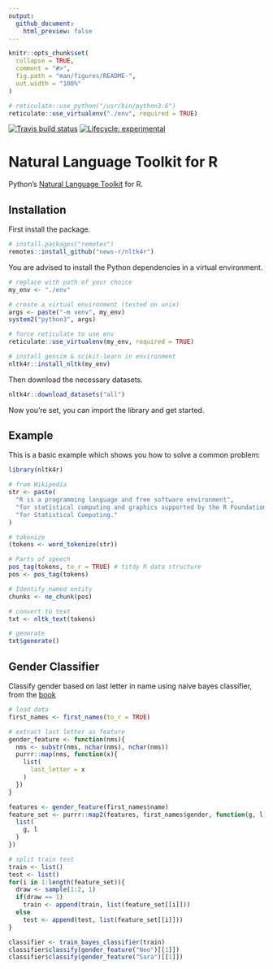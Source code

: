 ```yaml
---
output: 
  github_document:
    html_preview: false
---
```


<!-- README.md is generated from README.Rmd. Please edit that file -->

```r
knitr::opts_chunk$set(
  collapse = TRUE,
  comment = "#>",
  fig.path = "man/figures/README-",
  out.width = "100%"
)

# reticulate::use_python("/usr/bin/python3.6")
reticulate::use_virtualenv("./env", required = TRUE)
```

<!-- badges: start -->
[![Travis build status](https://travis-ci.org/news-r/nltk4r.svg?branch=master)](https://travis-ci.org/news-r/nltk4r)
[![Lifecycle: experimental](https://img.shields.io/badge/lifecycle-experimental-orange.svg)](https://www.tidyverse.org/lifecycle/#experimental)
<!-- badges: end -->

# Natural Language Toolkit for R

Python's [Natural Language Toolkit](https://www.nltk.org/) for R.

## Installation

First install the package.

``` r
# install.packages("remotes")
remotes::install_github("news-r/nltk4r")
```

You are advised to install the Python dependencies in a virtual environment.

``` r
# replace with path of your choice
my_env <- "./env"

# create a virtual environment (tested on unix)
args <- paste("-m venv", my_env)
system2("python3", args) 

# force reticulate to use env
reticulate::use_virtualenv(my_env, required = TRUE)

# install gensim & scikit-learn in environment
nltk4r::install_nltk(my_env) 
```

Then download the necessary datasets.

``` r
nltk4r::download_datasets("all")
```

Now you're set, you can import the library and get started.

## Example

This is a basic example which shows you how to solve a common problem:

```r
library(nltk4r)

# from Wikipedia
str <- paste(
  "R is a programming language and free software environment",
  "for statistical computing and graphics supported by the R Foundation",
  "for Statistical Computing."
)

# tokenize
(tokens <- word_tokenize(str))

# Parts of speech
pos_tag(tokens, to_r = TRUE) # titdy R data structure
pos <- pos_tag(tokens)

# Identify named entity
chunks <- ne_chunk(pos)

# convert to text
txt <- nltk_text(tokens)

# generate
txt$generate()
```

## Gender Classifier

Classify gender based on last letter in name using naive bayes classifier, from the [book](https://www.nltk.org/book/ch06.html)

```r
# load data
first_names <- first_names(to_r = TRUE) 

# extract last letter as feature
gender_feature <- function(nms){
  nms <- substr(nms, nchar(nms), nchar(nms))
  purrr::map(nms, function(x){
    list(
      last_letter = x
    )
  })
}

features <- gender_feature(first_names$name)
feature_set <- purrr::map2(features, first_names$gender, function(g, l){
  list(
    g, l
  )
})

# split train test
train <- list()
test <- list()
for(i in 1:length(feature_set)){
  draw <- sample(1:2, 1)
  if(draw == 1)
    train <- append(train, list(feature_set[[i]]))
  else
    test <- append(test, list(feature_set[[i]]))
}

classifier <- train_bayes_classifier(train)
classifier$classify(gender_feature("Neo")[[1]])
classifier$classify(gender_feature("Sara")[[1]])
```